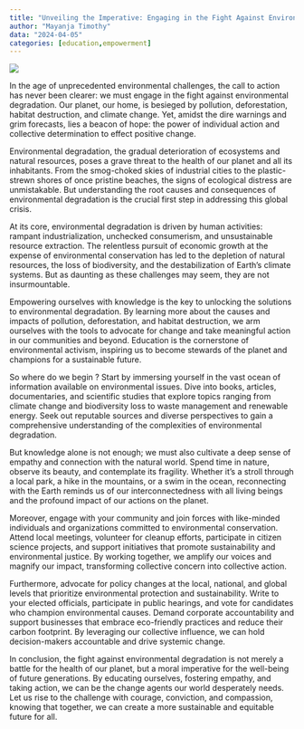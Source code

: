 ```yaml
---
title: "Unveiling the Imperative: Engaging in the Fight Against Environmental Degradation"
author: "Mayanja Timothy"
data: "2024-04-05"
categories: [education,empowerment]
---
```


![](earth.jpg)

In the age of unprecedented environmental challenges, the call to action has never been clearer: we must engage in the fight against environmental degradation. Our planet, our home, is besieged by pollution, deforestation, habitat destruction, and climate change. Yet, amidst the dire warnings and grim forecasts, lies a beacon of hope: the power of individual action and collective determination to effect positive change.

Environmental degradation, the gradual deterioration of ecosystems and natural resources, poses a grave threat to the health of our planet and all its inhabitants. From the smog-choked skies of industrial cities to the plastic-strewn shores of once pristine beaches, the signs of ecological distress are unmistakable. But understanding the root causes and consequences of environmental degradation is the crucial first step in addressing this global crisis.

At its core, environmental degradation is driven by human activities: rampant industrialization, unchecked consumerism, and unsustainable resource extraction. The relentless pursuit of economic growth at the expense of environmental conservation has led to the depletion of natural resources, the loss of biodiversity, and the destabilization of Earth's climate systems. But as daunting as these challenges may seem, they are not insurmountable.

Empowering ourselves with knowledge is the key to unlocking the solutions to environmental degradation. By learning more about the causes and impacts of pollution, deforestation, and habitat destruction, we arm ourselves with the tools to advocate for change and take meaningful action in our communities and beyond. Education is the cornerstone of environmental activism, inspiring us to become stewards of the planet and champions for a sustainable future.

So where do we begin ?
Start by immersing yourself in the vast ocean of information available on environmental issues. Dive into books, articles, documentaries, and scientific studies that explore topics ranging from climate change and biodiversity loss to waste management and renewable energy. Seek out reputable sources and diverse perspectives to gain a comprehensive understanding of the complexities of environmental degradation.

But knowledge alone is not enough; we must also cultivate a deep sense of empathy and connection with the natural world. Spend time in nature, observe its beauty, and contemplate its fragility. Whether it's a stroll through a local park, a hike in the mountains, or a swim in the ocean, reconnecting with the Earth reminds us of our interconnectedness with all living beings and the profound impact of our actions on the planet.

Moreover, engage with your community and join forces with like-minded individuals and organizations committed to environmental conservation. Attend local meetings, volunteer for cleanup efforts, participate in citizen science projects, and support initiatives that promote sustainability and environmental justice. By working together, we amplify our voices and magnify our impact, transforming collective concern into collective action.

Furthermore, advocate for policy changes at the local, national, and global levels that prioritize environmental protection and sustainability. Write to your elected officials, participate in public hearings, and vote for candidates who champion environmental causes. Demand corporate accountability and support businesses that embrace eco-friendly practices and reduce their carbon footprint. By leveraging our collective influence, we can hold decision-makers accountable and drive systemic change.

In conclusion, the fight against environmental degradation is not merely a battle for the health of our planet, but a moral imperative for the well-being of future generations. By educating ourselves, fostering empathy, and taking action, we can be the change agents our world desperately needs. Let us rise to the challenge with courage, conviction, and compassion, knowing that together, we can create a more sustainable and equitable future for all.

